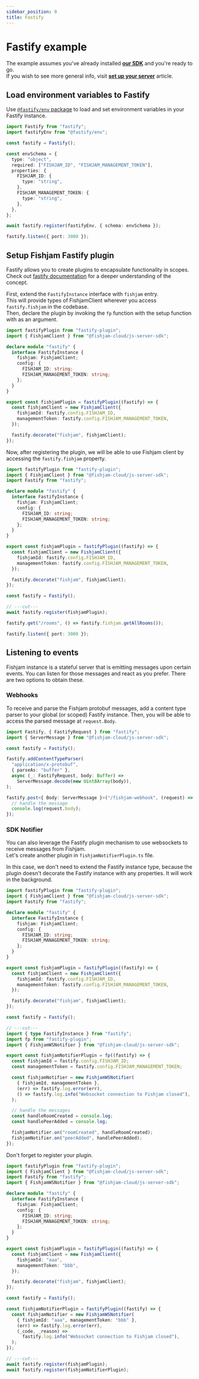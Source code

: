 ```yaml
---
sidebar_position: 0
title: Fastify
---
```



# Fastify example

The example assumes you've already installed [**our SDK**](https://www.npmjs.com/package/@fishjam-cloud/js-server-sdk) and you're ready to go.  
If you wish to see more general info, visit [**set up your server**](../../how-to/backend/server-setup) article.

## Load environment variables to Fastify

Use [`@fastify/env` package](https://github.com/fastify/fastify-env) to load and set environment variables in your Fastify instance.

```ts title='main.ts'
import Fastify from "fastify";
import fastifyEnv from "@fastify/env";

const fastify = Fastify();

const envSchema = {
  type: "object",
  required: ["FISHJAM_ID", "FISHJAM_MANAGEMENT_TOKEN"],
  properties: {
    FISHJAM_ID: {
      type: "string",
    },
    FISHJAM_MANAGEMENT_TOKEN: {
      type: "string",
    },
  },
};

await fastify.register(fastifyEnv, { schema: envSchema });

fastify.listen({ port: 3000 });
```

## Setup Fishjam Fastify plugin

Fastify allows you to create plugins to encapsulate functionality in scopes.
Check out [fastify documentation](https://fastify.dev/docs/latest/Reference/Plugins) for a deeper understanding of the concept.

First, extend the `FastifyInstance` interface with `fishjam` entry.  
This will provide types of FishjamClient wherever you access `fastify.fishjam` in the codebase.  
Then, declare the plugin by invoking the `fp` function with the setup function with as an argument.

```ts title='fishjamPlugin.ts'
import fastifyPlugin from "fastify-plugin";
import { FishjamClient } from "@fishjam-cloud/js-server-sdk";

declare module "fastify" {
  interface FastifyInstance {
    fishjam: FishjamClient;
    config: {
      FISHJAM_ID: string;
      FISHJAM_MANAGEMENT_TOKEN: string;
    };
  }
}

export const fishjamPlugin = fastifyPlugin((fastify) => {
  const fishjamClient = new FishjamClient({
    fishjamId: fastify.config.FISHJAM_ID,
    managementToken: fastify.config.FISHJAM_MANAGEMENT_TOKEN,
  });

  fastify.decorate("fishjam", fishjamClient);
});
```

Now, after registering the plugin, we will be able to use Fishjam client by accessing the `fastify.fishjam` property.

```ts title='main.ts'
import fastifyPlugin from "fastify-plugin";
import { FishjamClient } from "@fishjam-cloud/js-server-sdk";
import Fastify from "fastify";

declare module "fastify" {
  interface FastifyInstance {
    fishjam: FishjamClient;
    config: {
      FISHJAM_ID: string;
      FISHJAM_MANAGEMENT_TOKEN: string;
    };
  }
}

export const fishjamPlugin = fastifyPlugin((fastify) => {
  const fishjamClient = new FishjamClient({
    fishjamId: fastify.config.FISHJAM_ID,
    managementToken: fastify.config.FISHJAM_MANAGEMENT_TOKEN,
  });

  fastify.decorate("fishjam", fishjamClient);
});

const fastify = Fastify();

// ---cut---
await fastify.register(fishjamPlugin);

fastify.get("/rooms", () => fastify.fishjam.getAllRooms());

fastify.listen({ port: 3000 });
```

## Listening to events

Fishjam instance is a stateful server that is emitting messages upon certain events.
You can listen for those messages and react as you prefer.
There are two options to obtain these.

### Webhooks

To receive and parse the Fishjam protobuf messages, add a content type parser to your global (or scoped) Fastify instance.
Then, you will be able to access the parsed message at `request.Body`.

```ts title='main.ts'
import Fastify, { FastifyRequest } from "fastify";
import { ServerMessage } from "@fishjam-cloud/js-server-sdk";

const fastify = Fastify();

fastify.addContentTypeParser(
  "application/x-protobuf",
  { parseAs: "buffer" },
  async (_: FastifyRequest, body: Buffer) =>
    ServerMessage.decode(new Uint8Array(body)),
);

fastify.post<{ Body: ServerMessage }>("/fishjam-webhook", (request) => {
  // handle the message
  console.log(request.body);
});
```

### SDK Notifier

You can also leverage the Fastify plugin mechanism to use websockets to receive messages from Fishjam.  
Let's create another plugin in `fishjamNotifierPlugin.ts` file.

In this case, we don't need to extend the Fastify instance type, because the plugin doesn't decorate the Fastify instance with any properties. It will work in the background.

```ts title='fishjamNotifierPlugin.ts'
import fastifyPlugin from "fastify-plugin";
import { FishjamClient } from "@fishjam-cloud/js-server-sdk";
import Fastify from "fastify";

declare module "fastify" {
  interface FastifyInstance {
    fishjam: FishjamClient;
    config: {
      FISHJAM_ID: string;
      FISHJAM_MANAGEMENT_TOKEN: string;
    };
  }
}

export const fishjamPlugin = fastifyPlugin((fastify) => {
  const fishjamClient = new FishjamClient({
    fishjamId: fastify.config.FISHJAM_ID,
    managementToken: fastify.config.FISHJAM_MANAGEMENT_TOKEN,
  });

  fastify.decorate("fishjam", fishjamClient);
});

const fastify = Fastify();

// ---cut---
import { type FastifyInstance } from "fastify";
import fp from "fastify-plugin";
import { FishjamWSNotifier } from "@fishjam-cloud/js-server-sdk";

export const fishjamNotifierPlugin = fp((fastify) => {
  const fishjamId = fastify.config.FISHJAM_ID;
  const managementToken = fastify.config.FISHJAM_MANAGEMENT_TOKEN;

  const fishjamNotifier = new FishjamWSNotifier(
    { fishjamId, managementToken },
    (err) => fastify.log.error(err),
    () => fastify.log.info("Websocket connection to Fishjam closed"),
  );

  // handle the messages
  const handleRoomCreated = console.log;
  const handlePeerAdded = console.log;

  fishjamNotifier.on("roomCreated", handleRoomCreated);
  fishjamNotifier.on("peerAdded", handlePeerAdded);
});
```

Don't forget to register your plugin.

```ts title='main.ts'
import fastifyPlugin from "fastify-plugin";
import { FishjamClient } from "@fishjam-cloud/js-server-sdk";
import Fastify from "fastify";
import { FishjamWSNotifier } from "@fishjam-cloud/js-server-sdk";

declare module "fastify" {
  interface FastifyInstance {
    fishjam: FishjamClient;
    config: {
      FISHJAM_ID: string;
      FISHJAM_MANAGEMENT_TOKEN: string;
    };
  }
}

export const fishjamPlugin = fastifyPlugin((fastify) => {
  const fishjamClient = new FishjamClient({
    fishjamId: "aaa",
    managementToken: "bbb",
  });

  fastify.decorate("fishjam", fishjamClient);
});

const fastify = Fastify();

const fishjamNotifierPlugin = fastifyPlugin((fastify) => {
  const fishjamNotifier = new FishjamWSNotifier(
    { fishjamId: "aaa", managementToken: "bbb" },
    (err) => fastify.log.error(err),
    (_code, _reason) =>
      fastify.log.info("Websocket connection to Fishjam closed"),
  );
});

// ---cut---
await fastify.register(fishjamPlugin);
await fastify.register(fishjamNotifierPlugin);
```
